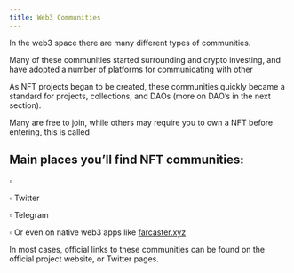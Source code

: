 ```yaml
---
title: Web3 Communities
---
```




In the web3 space there are many different types of communities.

Many of these communities started surrounding <Nutshell children="defi," glossaryEntry="content/glossary/defi.mdx" /> and crypto investing, and have adopted a number of platforms for communicating with other <Nutshell children="holders." glossaryEntry="content/glossary/holder.mdx" />

As NFT projects began to be created, these communities quickly became a standard for projects, collections, and DAOs (more on DAO’s in the next section).

Many are free to join, while others may require you to own a NFT before entering, this is called <Nutshell children="token gating." glossaryEntry="content/glossary/token_gated.mdx" />

## Main places you’ll find NFT communities:

▫ <Nutshell children="Discord Servers" glossaryEntry="content/glossary/Discord.mdx" />&#x20;

▫ Twitter

▫ Telegram

▫ Or even on native web3 apps like [farcaster.xyz](https://www.farcaster.xyz/)

In most cases, official links to these communities can be found on the official project website, or Twitter pages.
